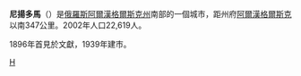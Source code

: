 {{Coord|61|40|N|40|12|E|display=title}}
'''尼揚多馬'''（{{lang-ru|Ня́ндома}}）是[[俄羅斯|俄羅斯]][[阿爾漢格爾斯克州|阿爾漢格爾斯克州]]南部的一個城市，距州府[[阿爾漢格爾斯克|阿爾漢格爾斯克]]以南347公里。2002年人口22,619人。

1896年首見於文獻，1939年建市。

{{Cities and towns in Arkhangelsk Oblast}}
[[Category:阿爾漢格爾斯克州城市|Н]]